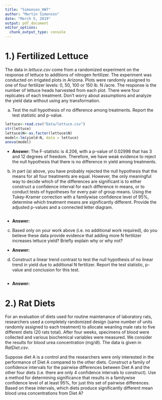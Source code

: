 ```yaml
---
title: "Simonson_HW7"
author: "Martin Simonson"
date: "March 5, 2019"
output: pdf_document
editor_options: 
  chunk_output_type: console
---
```



# 1.) Fertilized Lettuce

The data in _lettuce.csv_ come from a randomized experiment on the response of lettuce to additions of nitrogen fertilizer. The experiment was conducted on irrigated plots in Arizona. Plots were randomly assigned to one of four fertilizer levels: 0, 50, 100 or 150 lb. N /acre. The response is the number of lettuce heads harvested from each plot. There were four replicates of each treatment. Don’t worry about assumptions and analyze the yield data without using any transformation. 

a) Test the null hypothesis of no difference among treatments. Report the test statistic and p-value.

```r
lettuce<-read.csv("Data/lettuce.csv")
str(lettuce)
lettuce$N<-as.factor(lettuce$N)
model<-lm(yield~N, data = lettuce)
anova(model)
```

- __Answer:__ The F-statistic is 4.206, with a p-value of 0.02998 that has 3 and 12 degrees of freedom. Therefore, we have weak evidence to reject the null hypothesis that there is no difference in yield among treatments.

b) In part (a) above, you have probably rejected the null hypothesis that the means for all four treatments are equal. However, the only meaningful way to decide which of the differences are significant is to either construct a confidence interval for each difference in means, or to conduct tests of hypotheses for every pair of group means. Using the Tukey-Kramer correction with a familywise confidence level of 95%, determine which treatment means are significantly different. Provide the adjusted p-values and a connected letter diagram.

```r

```

- __Answer:__

c) Based only on your work above (i.e. no additional work required), do you believe these data provide evidence that adding more N fertilizer increases lettuce yield? Briefly explain why or why not?

- __Answer:__

d) Construct a linear trend contrast to test the null hypothesis of no linear trend in yield due to additional N fertilizer. Report the test statistic, p-value and conclusion for this test.

```r

```

- __Answer:__

# 2.) Rat Diets

For an evaluation of diets used for routine maintenance of laboratory rats, researchers used a completely randomized design (same number of units randomly assigned to each treatment) to allocate weanling male rats to five different diets (20 rats total). After four weeks, specimens of blood were collected and various biochemical variables were measured. We consider the results for blood urea concentration (mg/dl). The data is given in _RatDiet.csv_. 

Suppose diet A is a control and the researchers were only interested in the performance of Diet A compared to the other diets. Construct a family of confidence intervals for the pairwise differences between Diet A and the other four diets (i.e. there are only 4 confidence intervals to construct). Use a method for determining significance that results in a familywise confidence level of at least 95%, for just this set of pairwise differences. Based on these intervals, which diets produce significantly different mean blood urea concentrations from Diet A?




